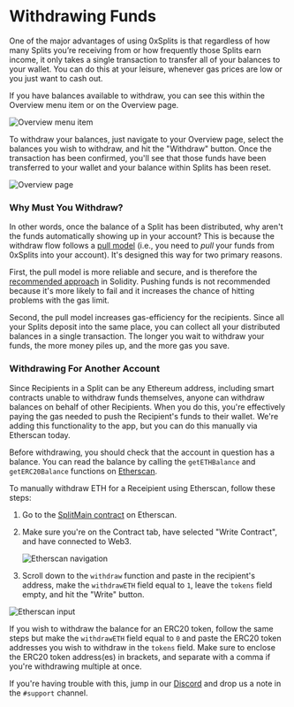 # Withdrawing Funds

One of the major advantages of using 0xSplits is that regardless of how many
Splits you’re receiving from or how frequently those Splits earn income, it only
takes a single transaction to transfer all of your balances to your wallet. You
can do this at your leisure, whenever gas prices are low or you just want to
cash out.

If you have balances available to withdraw, you can see this within the Overview
menu item or on the Overview page.

![Overview menu item](/withdraw_indicator.png)

To withdraw your balances, just navigate to your Overview page, select the
balances you wish to withdraw, and hit the "Withdraw" button. Once the
transaction has been confirmed, you'll see that those funds have been
transferred to your wallet and your balance within Splits has been reset.

![Overview page](/withdraw-balances.png)

### Why Must You Withdraw?

In other words, once the balance of a Split has been distributed, why aren't the
funds automatically showing up in your account? This is because the withdraw
flow follows a
[pull model](https://fravoll.github.io/solidity-patterns/pull_over_push.html)
(i.e., you need to _pull_ your funds from 0xSplits into your account). It's
designed this way for two primary reasons.

First, the pull model is more reliable and secure, and is therefore the
[recommended approach](https://consensys.github.io/smart-contract-best-practices/development-recommendations/general/external-calls/#favor-pull-over-push-for-external-calls)
in Solidity. Pushing funds is not recommended because it's more likely to fail
and it increases the chance of hitting problems with the gas limit.

Second, the pull model increases gas-efficiency for the recipients. Since all
your Splits deposit into the same place, you can collect all your distributed
balances in a single transaction. The longer you wait to withdraw your funds,
the more money piles up, and the more gas you save.

### Withdrawing For Another Account

Since Recipients in a Split can be any Ethereum address, including smart
contracts unable to withdraw funds themselves, anyone can withdraw balances on
behalf of other Recipients. When you do this, you're effectively paying the gas
needed to push the Recipient's funds to their wallet. We're adding this
functionality to the app, but you can do this manually via Etherscan today.

Before withdrawing, you should check that the account in question has a balance.
You can read the balance by calling the `getETHBalance` and `getERC20Balance`
functions on
[Etherscan](https://etherscan.io/address/0x2ed6c4B5dA6378c7897AC67Ba9e43102Feb694EE#readContract).

To manually withdraw ETH for a Receipient using Etherscan, follow these steps:

1. Go to the
   [SplitMain contract](https://etherscan.io/address/0x2ed6c4B5dA6378c7897AC67Ba9e43102Feb694EE#writeContract)
   on Etherscan.
2. Make sure you're on the Contract tab, have selected "Write Contract", and
   have connected to Web3.

   ![Etherscan navigation](/withdraw_01.png)

3. Scroll down to the `withdraw` function and paste in the recipient's address,
   make the `withdrawETH` field equal to `1`, leave the `tokens` field empty,
   and hit the "Write" button.

![Etherscan input](/withdraw_02.png)

If you wish to withdraw the balance for an ERC20 token, follow the same steps
but make the `withdrawETH` field equal to `0` and paste the ERC20 token
addresses you wish to withdraw in the `tokens` field. Make sure to enclose the
ERC20 token address(es) in brackets, and separate with a comma if you're
withdrawing multiple at once.

If you're having trouble with this, jump in our
[Discord](https://chat.0xsplits.xyz/) and drop us a note in the `#support`
channel.
